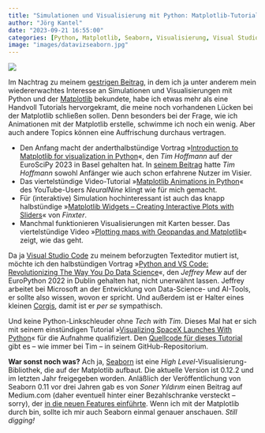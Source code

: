 ```yaml
---
title: "Simulationen und Visualisierung mit Python: Matplotlib-Tutorials"
author: "Jörg Kantel"
date: "2023-09-21 16:55:00"
categories: [Python, Matplotlib, Seaborn, Visualisierung, Visual Studio Code, Simulation]
image: "images/datavizseaborn.jpg"
---
```


[![](images/datavizseaborn-b.jpg)](https://miro.medium.com/v2/resize:fit:1100/format:webp/1*ScqcMcxqc46jzRon-Iw1TQ.png)

Im Nachtrag zu meinem [gestrigen Beitrag](https://kantel.github.io/posts/2023092001_game_engines_und_mehr/), in dem ich ja unter anderem mein wiedererwachtes Interesse an Simulationen und Visualisierungen mit Python und der [Matplotlib](http://cognitiones.kantel-chaos-team.de/programmierung/python/matplotlib.html) bekundete, habe ich etwas mehr als eine Handvoll Tutorials hervorgekramt, die meine noch vorhandenen Lücken bei der Matplotlib schließen sollen. Denn besonders bei der Frage, wie ich Animationen mit der Matplotlib erstelle, schwimme ich noch ein wenig. Aber auch andere Topics können eine Auffrischung durchaus vertragen.

- Den Anfang macht der anderthalbstündige Vortrag »[Introduction to Matplotlib for visualization in Python](https://www.youtube.com/watch?v=g8F1hufnuLU)«, den *Tim Hoffmann* auf der EuroSciPy 2023 in Basel gehalten hat. In [seinem Beitrag](https://pretalx.com/euroscipy-2023/talk/AHXAXM/) hatte *Tim Hoffmann* sowohl Anfänger wie auch schon erfahrene Nutzer im Visier.
- Das viertelstündige Video-Tutorial »[Matplotlib Animations in Python](https://www.youtube.com/watch?v=7RgoHTMbp4A)« des YouTube-Users *NeuralNine* klingt wie für mich gemacht.
- Für (interaktive) Simulation hochinteressant ist auch das knapp halbstündige »[Matplotlib Widgets -- Creating Interactive Plots with Sliders](https://www.youtube.com/watch?v=Hn24Q9MPAsk)« von *Finxter*.
- Manchmal funktionieren Visualisierungen mit Karten besser. Das viertelstündige Video »[Plotting maps with Geopandas and Matplotlib](https://www.youtube.com/watch?v=5G-1k4CNChI)« zeigt, wie das geht.

Da ja [Visual Studio Code](http://cognitiones.kantel-chaos-team.de/produktivitaet/visualstudiocode.html) zu meinem beforzugten Texteditor mutiert ist, möchte ich den halbstündigen Vortrag »[Python and VS Code: Revolutionizing The Way You Do Data Science](https://www.youtube.com/watch?v=eneTYlnYt9A)«, den *Jeffrey Mew* auf der EuroPython 2022 in Dublin gehalten hat, nicht unerwähnt lassen. Jeffrey arbeitet bei Microsoft an der Entwicklung von Data-Science- und AI-Tools, er sollte also wissen, wovon er spricht. Und außerdem ist er Halter eines kleinen [Corgis](https://de.wikipedia.org/wiki/Welsh_Corgi_Pembroke), damit ist er *per se* sympathisch.

Und keine Python-Linkschleuder ohne *Tech with Tim*. Dieses Mal hat er sich mit seinem einstündigen Tutorial »[Visualizing SpaceX Launches With Python](https://www.youtube.com/watch?v=lwquHLH958w)« für die Aufnahme qualifiziert. Den [Quellcode für dieses Tutorial](https://github.com/techwithtim/SpaceX-Launch-Visualization) gibt es -- wie immer bei Tim -- in seinem GitHub-Repositorium.

**War sonst noch was?** Ach ja, [Seaborn](https://seaborn.pydata.org/) ist eine *High Level*-Visualisierung-Bibliothek, die auf der Matplotlib aufbaut. Die aktuelle Version ist 0.12.2 und im letzten Jahr freigegeben worden. Anläßlich der Veröffentlichung von Seaborn 0.11 vor drei Jahren gab es von *Soner Yıldırım* einen Beitrag auf Medium.com (daher eventuell hinter einer Bezahlschranke versteckt -- sorry), der [in die neuen Features einführte](https://towardsdatascience.com/seaborn-0-11-just-released-with-great-new-features-c5b45efad7e2). Wenn ich mit der Matplotlib durch bin, sollte ich mir auch Seaborn einmal genauer anschauen. *Still digging!*